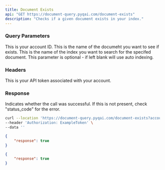 ```yaml
---
title: Document Exists
api: "GET https://document-query.pyqai.com/document-exists"
description: "Checks if a given document exists in your index."
---
```


### Query Parameters

<ParamField query="account_id" type="int" required>
  This is your account ID.
</ParamField>

<ParamField query="document_source" type="string" required>
  This is the name of the documeht you want to see if exists.
</ParamField>

<ParamField query="index_name" type="string">
  This is the name of the index you want to search for the specifed document. This parameter is optional - if left blank will use auto indexing.
</ParamField>

### Headers

<ParamField header="Authorization" type="string" required>
  This is your API token associated with your account.
</ParamField>

### Response

<ResponseField name="response" type="string">
  Indicates whether the call was successful. If this is not present, check "status_code" for the error.
</ResponseField>

<RequestExample>

```bash Example Request
curl --location 'https://document-query.pyqai.com/document-exists?account_id=ExampleAccountId&index_name=ExampleIndexName&document_source=ExampleDocumentSource' \
--header 'Authorization: ExampleToken' \
--data ''
```

</RequestExample>

<ResponseExample>

```json Response
{
    "response": true
}
```

</ResponseExample>

<ResponseExample>

```json Response
{
    "response": true
}
```

</ResponseExample>
